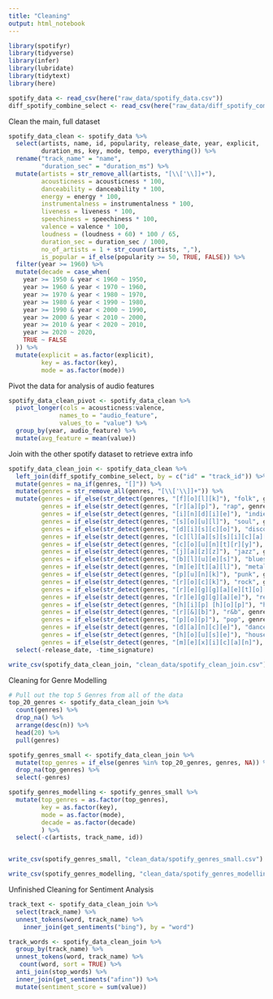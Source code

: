 ```yaml
---
title: "Cleaning"
output: html_notebook
---
```


```r
library(spotifyr)
library(tidyverse)
library(infer)
library(lubridate)
library(tidytext)
library(here)
```

```r
spotify_data <- read_csv(here("raw_data/spotify_data.csv"))
diff_spotify_combine_select <- read_csv(here("raw_data/diff_spotify_combine.csv"))
```


Clean the main, full dataset
```r
spotify_data_clean <- spotify_data %>% 
  select(artists, name, id, popularity, release_date, year, explicit,
         duration_ms, key, mode, tempo, everything()) %>% 
  rename("track_name" = "name",
         "duration_sec" = "duration_ms") %>% 
  mutate(artists = str_remove_all(artists, "[\\['\\]]+"),
         acousticness = acousticness * 100,
         danceability = danceability * 100,
         energy = energy * 100,
         instrumentalness = instrumentalness * 100,
         liveness = liveness * 100,
         speechiness = speechiness * 100,
         valence = valence * 100,
         loudness = (loudness + 60) * 100 / 65,
         duration_sec = duration_sec / 1000,
         no_of_artists = 1 + str_count(artists, ","),
         is_popular = if_else(popularity >= 50, TRUE, FALSE)) %>% 
  filter(year >= 1960) %>% 
  mutate(decade = case_when(
    year >= 1950 & year < 1960 ~ 1950,
    year >= 1960 & year < 1970 ~ 1960,
    year >= 1970 & year < 1980 ~ 1970,
    year >= 1980 & year < 1990 ~ 1980,
    year >= 1990 & year < 2000 ~ 1990,
    year >= 2000 & year < 2010 ~ 2000,
    year >= 2010 & year < 2020 ~ 2010,
    year >= 2020 ~ 2020,
    TRUE ~ FALSE
  )) %>% 
  mutate(explicit = as.factor(explicit),
         key = as.factor(key),
         mode = as.factor(mode))
```


Pivot the data for analysis of audio features
```r
spotify_data_clean_pivot <- spotify_data_clean %>% 
  pivot_longer(cols = acousticness:valence,
              names_to = "audio_feature",
              values_to = "value") %>% 
  group_by(year, audio_feature) %>% 
  mutate(avg_feature = mean(value))
```

Join with the other spotify dataset to retrieve extra info
```r
spotify_data_clean_join <- spotify_data_clean %>% 
  left_join(diff_spotify_combine_select, by = c("id" = "track_id")) %>%
  mutate(genres = na_if(genres, "[]")) %>% 
  mutate(genres = str_remove_all(genres, "[\\['\\]]+")) %>% 
  mutate(genres = if_else(str_detect(genres, "[f][o][l][k]"), "folk", genres),
         genres = if_else(str_detect(genres, "[r][a][p]"), "rap", genres),
         genres = if_else(str_detect(genres, "[i][n][d][i][e]"), "indie", genres),
         genres = if_else(str_detect(genres, "[s][o][u][l]"), "soul", genres),
         genres = if_else(str_detect(genres, "[d][i][s][c][o]"), "disco", genres),
         genres = if_else(str_detect(genres, "[c][l][a][s][s][i][c][a][l]"), "classical", genres),
         genres = if_else(str_detect(genres, "[c][o][u][n][t][r][y]"), "country", genres),
         genres = if_else(str_detect(genres, "[j][a][z][z]"), "jazz", genres),
         genres = if_else(str_detect(genres, "[b][l][u][e][s]"), "blues", genres),
         genres = if_else(str_detect(genres, "[m][e][t][a][l]"), "metal", genres),
         genres = if_else(str_detect(genres, "[p][u][n][k]"), "punk", genres),
         genres = if_else(str_detect(genres, "[r][o][c][k]"), "rock", genres),
         genres = if_else(str_detect(genres, "[r][e][g][g][a][e][t][o][n]"), "reggaeton", genres),
         genres = if_else(str_detect(genres, "[r][e][g][g][a][e]"), "reggae", genres),
         genres = if_else(str_detect(genres, "[h][i][p] [h][o][p]"), "hip hop", genres),
         genres = if_else(str_detect(genres, "[r][&][b]"), "r&b", genres),
         genres = if_else(str_detect(genres, "[p][o][p]"), "pop", genres),
         genres = if_else(str_detect(genres, "[d][a][n][c][e]"), "dance", genres),
         genres = if_else(str_detect(genres, "[h][o][u][s][e]"), "house", genres),
         genres = if_else(str_detect(genres, "[m][e][x][i][c][a][n]"), "mexican", genres)) %>% 
  select(-release_date, -time_signature)

write_csv(spotify_data_clean_join, "clean_data/spotify_clean_join.csv")
```

Cleaning for Genre Modelling

```r
# Pull out the top 5 Genres from all of the data
top_20_genres <- spotify_data_clean_join %>% 
  count(genres) %>% 
  drop_na() %>% 
  arrange(desc(n)) %>% 
  head(20) %>% 
  pull(genres)
```

```r
spotify_genres_small <- spotify_data_clean_join %>% 
  mutate(top_genres = if_else(genres %in% top_20_genres, genres, NA)) %>% 
  drop_na(top_genres) %>% 
  select(-genres)

spotify_genres_modelling <- spotify_genres_small %>% 
  mutate(top_genres = as.factor(top_genres),
         key = as.factor(key),
         mode = as.factor(mode),
         decade = as.factor(decade)
         ) %>% 
  select(-c(artists, track_name, id))


write_csv(spotify_genres_small, "clean_data/spotify_genres_small.csv")

write_csv(spotify_genres_modelling, "clean_data/spotify_genres_modelling.csv")
```





Unfinished Cleaning for Sentiment Analysis
```r
track_text <- spotify_data_clean_join %>% 
  select(track_name) %>% 
  unnest_tokens(word, track_name) %>% 
    inner_join(get_sentiments("bing"), by = "word")

```

```r
track_words <- spotify_data_clean_join %>% 
  group_by(track_name) %>% 
  unnest_tokens(word, track_name) %>% 
   count(word, sort = TRUE) %>%
  anti_join(stop_words) %>%   
  inner_join(get_sentiments("afinn")) %>% 
  mutate(sentiment_score = sum(value))

```


